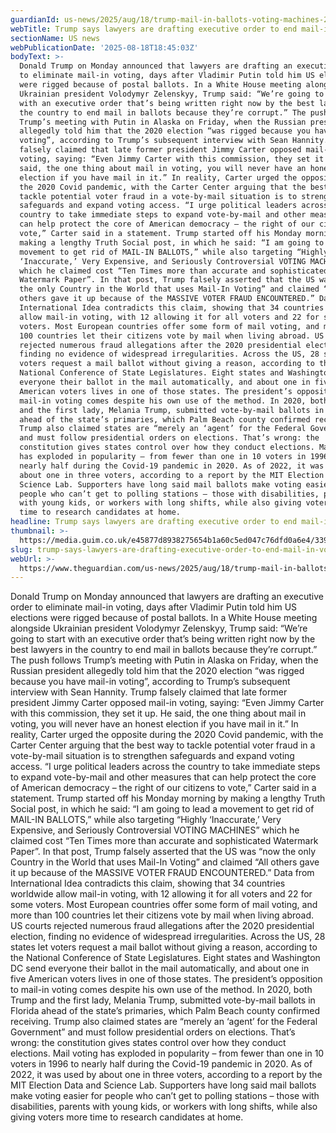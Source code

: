 ```yaml
---
guardianId: us-news/2025/aug/18/trump-mail-in-ballots-voting-machines-2016-midterms
webTitle: Trump says lawyers are drafting executive order to end mail-in voting
sectionName: US news
webPublicationDate: '2025-08-18T18:45:03Z'
bodyText: >-
  Donald Trump on Monday announced that lawyers are drafting an executive order
  to eliminate mail-in voting, days after Vladimir Putin told him US elections
  were rigged because of postal ballots. In a White House meeting alongside
  Ukrainian president Volodymyr Zelenskyy, Trump said: “We’re going to start
  with an executive order that’s being written right now by the best lawyers in
  the country to end mail in ballots because they’re corrupt.” The push follows
  Trump’s meeting with Putin in Alaska on Friday, when the Russian president
  allegedly told him that the 2020 election “was rigged because you have mail-in
  voting”, according to Trump’s subsequent interview with Sean Hannity. Trump
  falsely claimed that late former president Jimmy Carter opposed mail-in
  voting, saying: “Even Jimmy Carter with this commission, they set it up. He
  said, the one thing about mail in voting, you will never have an honest
  election if you have mail in it.” In reality, Carter urged the opposite during
  the 2020 Covid pandemic, with the Carter Center arguing that the best way to
  tackle potential voter fraud in a vote-by-mail situation is to strengthen
  safeguards and expand voting access. “I urge political leaders across the
  country to take immediate steps to expand vote-by-mail and other measures that
  can help protect the core of American democracy – the right of our citizens to
  vote,” Carter said in a statement. Trump started off his Monday morning by
  making a lengthy Truth Social post, in which he said: “I am going to lead a
  movement to get rid of MAIL-IN BALLOTS,” while also targeting “Highly
  ‘Inaccurate,’ Very Expensive, and Seriously Controversial VOTING MACHINES”
  which he claimed cost “Ten Times more than accurate and sophisticated
  Watermark Paper”. In that post, Trump falsely asserted that the US was “now
  the only Country in the World that uses Mail-In Voting” and claimed “All
  others gave it up because of the MASSIVE VOTER FRAUD ENCOUNTERED.” Data from
  International Idea contradicts this claim, showing that 34 countries worldwide
  allow mail-in voting, with 12 allowing it for all voters and 22 for some
  voters. Most European countries offer some form of mail voting, and more than
  100 countries let their citizens vote by mail when living abroad. US courts
  rejected numerous fraud allegations after the 2020 presidential election,
  finding no evidence of widespread irregularities. Across the US, 28 states let
  voters request a mail ballot without giving a reason, according to the
  National Conference of State Legislatures. Eight states and Washington DC send
  everyone their ballot in the mail automatically, and about one in five
  American voters lives in one of those states. The president’s opposition to
  mail-in voting comes despite his own use of the method. In 2020, both Trump
  and the first lady, Melania Trump, submitted vote-by-mail ballots in Florida
  ahead of the state’s primaries, which Palm Beach county confirmed receiving.
  Trump also claimed states are “merely an ‘agent’ for the Federal Government”
  and must follow presidential orders on elections. That’s wrong: the
  constitution gives states control over how they conduct elections. Mail voting
  has exploded in popularity – from fewer than one in 10 voters in 1996 to
  nearly half during the Covid-19 pandemic in 2020. As of 2022, it was used by
  about one in three voters, according to a report by the MIT Election Data and
  Science Lab. Supporters have long said mail ballots make voting easier for
  people who can’t get to polling stations – those with disabilities, parents
  with young kids, or workers with long shifts, while also giving voters more
  time to research candidates at home.
headline: Trump says lawyers are drafting executive order to end mail-in voting
thumbnail: >-
  https://media.guim.co.uk/e45877d8938275654b1a60c5ed047c76dfd0a6e4/339_0_6516_5211/500.jpg
slug: trump-says-lawyers-are-drafting-executive-order-to-end-mail-in-voting
webUrl: >-
  https://www.theguardian.com/us-news/2025/aug/18/trump-mail-in-ballots-voting-machines-2016-midterms
---
```

Donald Trump on Monday announced that lawyers are drafting an executive order to eliminate mail-in voting, days after Vladimir Putin told him US elections were rigged because of postal ballots. In a White House meeting alongside Ukrainian president Volodymyr Zelenskyy, Trump said: “We’re going to start with an executive order that’s being written right now by the best lawyers in the country to end mail in ballots because they’re corrupt.” The push follows Trump’s meeting with Putin in Alaska on Friday, when the Russian president allegedly told him that the 2020 election “was rigged because you have mail-in voting”, according to Trump’s subsequent interview with Sean Hannity. Trump falsely claimed that late former president Jimmy Carter opposed mail-in voting, saying: “Even Jimmy Carter with this commission, they set it up. He said, the one thing about mail in voting, you will never have an honest election if you have mail in it.” In reality, Carter urged the opposite during the 2020 Covid pandemic, with the Carter Center arguing that the best way to tackle potential voter fraud in a vote-by-mail situation is to strengthen safeguards and expand voting access. “I urge political leaders across the country to take immediate steps to expand vote-by-mail and other measures that can help protect the core of American democracy – the right of our citizens to vote,” Carter said in a statement. Trump started off his Monday morning by making a lengthy Truth Social post, in which he said: “I am going to lead a movement to get rid of MAIL-IN BALLOTS,” while also targeting “Highly ‘Inaccurate,’ Very Expensive, and Seriously Controversial VOTING MACHINES” which he claimed cost “Ten Times more than accurate and sophisticated Watermark Paper”. In that post, Trump falsely asserted that the US was “now the only Country in the World that uses Mail-In Voting” and claimed “All others gave it up because of the MASSIVE VOTER FRAUD ENCOUNTERED.” Data from International Idea contradicts this claim, showing that 34 countries worldwide allow mail-in voting, with 12 allowing it for all voters and 22 for some voters. Most European countries offer some form of mail voting, and more than 100 countries let their citizens vote by mail when living abroad. US courts rejected numerous fraud allegations after the 2020 presidential election, finding no evidence of widespread irregularities. Across the US, 28 states let voters request a mail ballot without giving a reason, according to the National Conference of State Legislatures. Eight states and Washington DC send everyone their ballot in the mail automatically, and about one in five American voters lives in one of those states. The president’s opposition to mail-in voting comes despite his own use of the method. In 2020, both Trump and the first lady, Melania Trump, submitted vote-by-mail ballots in Florida ahead of the state’s primaries, which Palm Beach county confirmed receiving. Trump also claimed states are “merely an ‘agent’ for the Federal Government” and must follow presidential orders on elections. That’s wrong: the constitution gives states control over how they conduct elections. Mail voting has exploded in popularity – from fewer than one in 10 voters in 1996 to nearly half during the Covid-19 pandemic in 2020. As of 2022, it was used by about one in three voters, according to a report by the MIT Election Data and Science Lab. Supporters have long said mail ballots make voting easier for people who can’t get to polling stations – those with disabilities, parents with young kids, or workers with long shifts, while also giving voters more time to research candidates at home.
